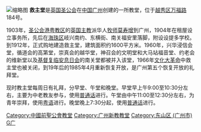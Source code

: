 [[File:GauZyuTong.jpg|缩略图]]
'''救主堂'''是[[英国圣公会|英国圣公会]]在[[中国|中国]][[广州|广州]]创建的一所教堂，位于[[越秀区|越秀区]][[万福路|万福路]]184号。

1903年，[[中华圣公会#教区分布#港粵教區|圣公会港粤教区]]的[[英国|英国]][[主教|主教]]派华人[[牧师|牧师]][[莫寿增|莫寿增]]到广州，1904年在租屋设立事务所，先后在[[海珠区|海珠区]]岐兴南约、东横街、南关福安里落脚，附设设提多学校。到1912年，正式购地建造救主堂，建筑面积约1600平方米。1960年，兴华浸信会堂，循道会的高第堂，崇真会的越华堂，神召会的文明堂和大马站福音堂、约老会的维新堂以及[[基督复临安息日会|基督复临安息日会]]的南关堂都被并入该堂，1966年[[文化大革命|文化大革命]]中救主堂也被关闭，到19年后的1985年4月重新恢复开放，是广州第五个恢复开放的礼拜堂。

现时教主堂每周日有礼拜，分早堂、午堂和晚堂。早堂早上午9:00至10:30分左右，主要为中老教友参与，使用[[普通话|普通话]]进行。午堂由中午11:00至12:30分左右，为青年崇拜，使用[[粤语|粤语]]进行。晚堂晚上7:30分起，使用[[普通话|普通话]]进行。

{{Religion-buil-stub}}
{{广州教堂}}
{{東山印記}}
[[Category:中國前聖公會教堂|Category:中國前聖公會教堂]]
[[Category:广州新教教堂|Category:广州新教教堂]]
[[Category:东山区_(广州市)|Category:东山区 (广州市)]]
[[Category:越秀区|G广]]